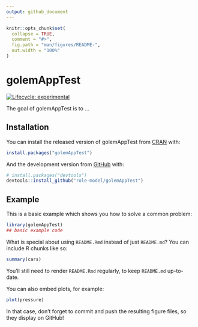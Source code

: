 ```yaml
---
output: github_document
---
```


<!-- README.md is generated from README.Rmd. Please edit that file -->

```r
knitr::opts_chunk$set(
  collapse = TRUE,
  comment = "#>",
  fig.path = "man/figures/README-",
  out.width = "100%"
)
```

# golemAppTest

<!-- badges: start -->
[![Lifecycle: experimental](https://img.shields.io/badge/lifecycle-experimental-orange.svg)](https://www.tidyverse.org/lifecycle/#experimental)
<!-- badges: end -->

The goal of golemAppTest is to ...

## Installation

You can install the released version of golemAppTest from [CRAN](https://CRAN.R-project.org) with:

``` r
install.packages("golemAppTest")
```

And the development version from [GitHub](https://github.com/) with:

``` r
# install.packages("devtools")
devtools::install_github("role-model/golemAppTest")
```
## Example

This is a basic example which shows you how to solve a common problem:

```r
library(golemAppTest)
## basic example code
```

What is special about using `README.Rmd` instead of just `README.md`? You can include R chunks like so:

```r
summary(cars)
```

You'll still need to render `README.Rmd` regularly, to keep `README.md` up-to-date.

You can also embed plots, for example:

```r
plot(pressure)
```

In that case, don't forget to commit and push the resulting figure files, so they display on GitHub!
